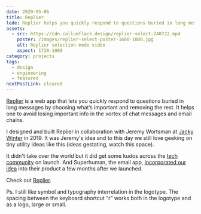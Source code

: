 ```yaml
---
date: 2020-05-06
title: Replier
lede: Replier helps you quickly respond to questions buried in long messages by choosing what’s important and removing the rest. A text utility app created in collaboration with Jeremy Wortsman in 2020.
assets:
  - src: https://cdn.callumflack.design/replier-select-240722.mp4
    poster: /images/replier-select-poster-1600-1000.jpg
    alt: Replier selection mode video
    aspect: 1728-1080
category: projects
tags:
  - design
  - engineering
  - featured
nextPostLink: cleared
---
```


[Replier](https://www.replier.app/) is a web app that lets you quickly respond to questions buried in long messages by choosing what’s important and removing the rest. It helps one to avoid losing important info in the vortex of chat messages and email chains.

I designed and built Replier in collaboration with Jeremy Wortsman at [Jacky Winter](https://www.jackywinter.com/projects) in 2019. It was Jeremy's idea and to this day we still love geeking on tiny utility ideas like this (ideas gestating, watch this space).

<MediaDialogVideo
  src="https://cdn.callumflack.design/replier-demo-jeremy.mp4"
  poster="/images/replier-card.jpg"
  aspect="900-900"
  caption="Jeremy's release demo for Replier"
/>

It didn't take over the world but it did get some kudos across the [tech](https://x.com/destraynor/status/1262126305241432065) [community](https://x.com/fredericrenken/status/1260638631028420608) on launch. And Superhuman, the email app, [incorporated our idea](https://x.com/Superhuman/status/1291496025547370496) into their product a few months after we launched.

Check out [Replier](https://www.replier.app/).

Ps. I still like symbol and typography interrelation in the logotype. The spacing between the keyboard shortcut “r” works both in the logotype and as a logo, large or small.

<MediaDialogImage
  src="/images/replier-logos-1920-1080.jpg"
  alt="Replier logotype"
  aspect="1920-1080"
/>
